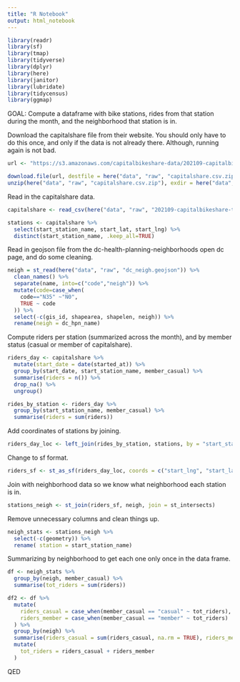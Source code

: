 ```yaml
---
title: "R Notebook"
output: html_notebook
---
```


```r
library(readr)
library(sf)
library(tmap)
library(tidyverse)
library(dplyr)
library(here)
library(janitor)
library(lubridate)
library(tidycensus)
library(ggmap)
```

GOAL: Compute a dataframe with bike stations, rides from that station during the month, and the neighborhood that station is in.


Download the capitalshare file from their website. You should only have to do this once, and only if the data is not already there. Although, running again is not bad.

```r
url <- "https://s3.amazonaws.com/capitalbikeshare-data/202109-capitalbikeshare-tripdata.zip"

download.file(url, destfile = here("data", "raw", "capitalshare.csv.zip"), mode = "wb")
unzip(here("data", "raw", "capitalshare.csv.zip"), exdir = here("data", "raw"))
```

Read in the capitalshare data.

```r
capitalshare <- read_csv(here("data", "raw", "202109-capitalbikeshare-tripdata.csv"), show_col_types = FALSE)

stations <- capitalshare %>%
  select(start_station_name, start_lat, start_lng) %>%
  distinct(start_station_name, .keep_all=TRUE)
```

Read in geojson file from the dc-health-planning-neighborhoods open dc page, and do some cleaning.

```r
neigh = st_read(here("data", "raw", "dc_neigh.geojson")) %>% 
  clean_names() %>%
  separate(name, into=c("code","neigh")) %>%
  mutate(code=case_when(
    code=="N35" ~"N0",
    TRUE ~ code
  )) %>%
  select(-c(gis_id, shapearea, shapelen, neigh)) %>%
  rename(neigh = dc_hpn_name)
```

Compute riders per station (summarized across the month), and by member status (casual or member of capitalshare).

```r
riders_day <- capitalshare %>%
  mutate(start_date = date(started_at)) %>%
  group_by(start_date, start_station_name, member_casual) %>%
  summarise(riders = n()) %>%
  drop_na() %>%
  ungroup()

rides_by_station <- riders_day %>%
  group_by(start_station_name, member_casual) %>%
  summarise(riders = sum(riders))
```

Add coordinates of stations by joining.

```r
riders_day_loc <- left_join(rides_by_station, stations, by = "start_station_name")
```

Change to sf format.

```r
riders_sf <- st_as_sf(riders_day_loc, coords = c("start_lng", "start_lat"), crs = 4326)
```

Join with neighborhood data so we know what neighborhood each station is in.

```r
stations_neigh <- st_join(riders_sf, neigh, join = st_intersects)
```

Remove unnecessary columns and clean things up.

```r
neigh_stats <- stations_neigh %>%
  select(-c(geometry)) %>%
  rename( station = start_station_name) 
```

Summarizing by neighborhood to get each one only once in the data frame.

```r
df <- neigh_stats %>%
  group_by(neigh, member_casual) %>%
  summarise(tot_riders = sum(riders))

df2 <- df %>%
  mutate(
    riders_casual = case_when(member_casual == "casual" ~ tot_riders),
    riders_member = case_when(member_casual == "member" ~ tot_riders)
  ) %>%
  group_by(neigh) %>%
  summarise(riders_casual = sum(riders_casual, na.rm = TRUE), riders_member = sum(riders_member, na.rm = TRUE)) %>%
  mutate(
    tot_riders = riders_casual + riders_member
  )
```




QED

